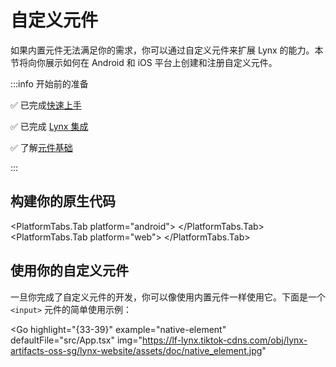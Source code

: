
# 自定义元件

如果内置元件无法满足你的需求，你可以通过自定义元件来扩展 Lynx 的能力。本节将向你展示如何在 Android 和 iOS 平台上创建和注册自定义元件。

:::info 开始前的准备

✅ 已完成[快速上手](/guide/start/quick-start)

✅ 已完成 [Lynx 集成](/guide/start/integrate-with-existing-apps.html)

✅ 了解[元件基础](/guide/ui/elements-components)

:::

## 构建你的原生代码

<PlatformTabs hashKey="platform">
<PlatformTabs.Tab platform="ios">
<CustomComponentLynxIOS />
</PlatformTabs.Tab>

<PlatformTabs.Tab platform="android">
  <CustomComponentLynxAndroid />
</PlatformTabs.Tab>
<PlatformTabs.Tab platform="web">
  <CustomComponentLynxWeb />
</PlatformTabs.Tab>
</PlatformTabs>

## 使用你的自定义元件

一旦你完成了自定义元件的开发，你可以像使用内置元件一样使用它。下面是一个 `<input>` 元件的简单使用示例：

<Go
  highlight="{33-39}"
  example="native-element"
  defaultFile="src/App.tsx"
  img="https://lf-lynx.tiktok-cdns.com/obj/lynx-artifacts-oss-sg/lynx-website/assets/doc/native_element.jpg"
></Go>
